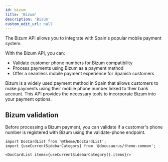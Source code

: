 ```yaml
---
id: bizum
title: 'Bizum'
description: 'Bizum'
custom_edit_url: null
---
```


The Bizum API allows you to integrate with Spain's popular mobile payment system.

With the Bizum API, you can:

- Validate customer phone numbers for Bizum compatibility
- Process payments using Bizum as a payment method
- Offer a seamless mobile payment experience for Spanish customers

Bizum is a widely used payment method in Spain that allows customers to make payments
using their mobile phone number linked to their bank account. This API provides the
necessary tools to incorporate Bizum into your payment options.

## Bizum validation

Before processing a Bizum payment, you can validate if a customer's phone number is
registered with Bizum using the validate-phone endpoint.

```mdx-code-block
import DocCardList from '@theme/DocCardList';
import {useCurrentSidebarCategory} from '@docusaurus/theme-common';

<DocCardList items={useCurrentSidebarCategory().items}/>
```
